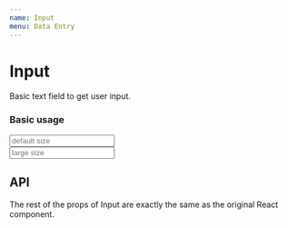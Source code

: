```yaml
---
name: Input
menu: Data Entry
---
```




# Input

Basic text field to get user input.

### Basic usage

<Playground>
  <Input placeholder="default size" />
  <br />
  <Input size="large" placeholder="large size" />
</Playground>

## API

<Props of={Input} />

The rest of the props of Input are exactly the same as the original React component.
